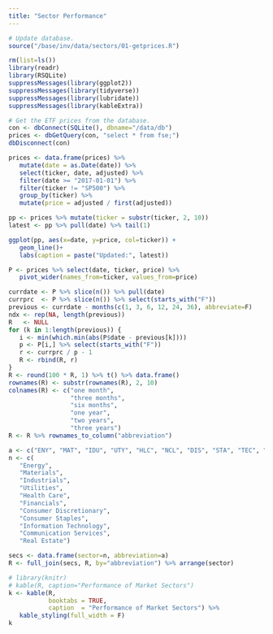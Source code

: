 ```yaml
---
title: "Sector Performance"
---
```


```r
# Update database.
source("/base/inv/data/sectors/01-getprices.R")
```

```r
rm(list=ls())
library(readr)
library(RSQLite)
suppressMessages(library(ggplot2))
suppressMessages(library(tidyverse))
suppressMessages(library(lubridate))
suppressMessages(library(kableExtra))

# Get the ETF prices from the database.
con <- dbConnect(SQLite(), dbname="/data/db")
prices <- dbGetQuery(con, "select * from fse;")
dbDisconnect(con)

prices <- data.frame(prices) %>%
   mutate(date = as.Date(date)) %>%
   select(ticker, date, adjusted) %>%
   filter(date >= "2017-01-01") %>%
   filter(ticker != "SP500") %>%
   group_by(ticker) %>%
   mutate(price = adjusted / first(adjusted))

pp <- prices %>% mutate(ticker = substr(ticker, 2, 10))
latest <- pp %>% pull(date) %>% tail(1)
```

```r
ggplot(pp, aes(x=date, y=price, col=ticker)) +
   geom_line()+
   labs(caption = paste("Updated:", latest))
```

```R
P <- prices %>% select(date, ticker, price) %>%
   pivot_wider(names_from=ticker, values_from=price)

currdate <- P %>% slice(n()) %>% pull(date)
currprc  <- P %>% slice(n()) %>% select(starts_with("F"))
previous <- currdate - months(c(1, 3, 6, 12, 24, 36), abbreviate=F)
ndx <- rep(NA, length(previous))
R   <- NULL
for (k in 1:length(previous)) {
   i <- min(which.min(abs(P$date - previous[k])))
   p <- P[i,] %>% select(starts_with("F"))
   r <- currprc / p - 1
   R <- rbind(R, r)
}
R <- round(100 * R, 1) %>% t() %>% data.frame()
rownames(R) <- substr(rownames(R), 2, 10)
colnames(R) <- c("one month",
                 "three months",
                 "six months",
                 "one year",
                 "two years",
                 "three years")
R <- R %>% rownames_to_column("abbreviation")

a <- c("ENY", "MAT", "IDU", "UTY", "HLC", "NCL", "DIS", "STA", "TEC", "COM", "REL")
n <- c(
   "Energy",
   "Materials",
   "Industrials",
   "Utilities",
   "Health Care",
   "Financials",
   "Consumer Discretionary",
   "Consumer Staples",
   "Information Technology",
   "Communication Services",
   "Real Estate")

secs <- data.frame(sector=n, abbreviation=a)
R <- full_join(secs, R, by="abbreviation") %>% arrange(sector)
```


```r
# library(knitr)
# kable(R, caption="Performance of Market Sectors")
k <- kable(R, 
           booktabs = TRUE,
           caption  = "Performance of Market Sectors") %>% 
   kable_styling(full_width = F)
k
```

